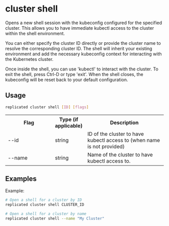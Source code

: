 
# cluster shell

Opens a new shell session with the kubeconfig configured for the specified cluster. This allows you to have immediate kubectl access to the cluster within the shell environment.

You can either specify the cluster ID directly or provide the cluster name to resolve the corresponding cluster ID. The shell will inherit your existing environment and add the necessary kubeconfig context for interacting with the Kubernetes cluster.

Once inside the shell, you can use 'kubectl' to interact with the cluster. To exit the shell, press Ctrl-D or type 'exit'. When the shell closes, the kubeconfig will be reset back to your default configuration.

## Usage

```bash
replicated cluster shell [ID] [flags]
```

<table>
  <tr>
    <th width="30%">Flag</th>
    <th width="20%">Type (if applicable)</th>
    <th width="50%">Description</th>
  </tr>
  <Help/>
  <tr>
    <td>--id</td>
    <td>string</td>
    <td>ID of the cluster to have kubectl access to (when name is not provided)</td>
  </tr>
  <tr>
    <td>--name</td>
    <td>string</td>
    <td>Name of the cluster to have kubectl access to.</td>
  </tr>
</table>

## Examples

Example:
```bash
# Open a shell for a cluster by ID
replicated cluster shell CLUSTER_ID
```

```bash
# Open a shell for a cluster by name
replicated cluster shell --name "My Cluster"
```